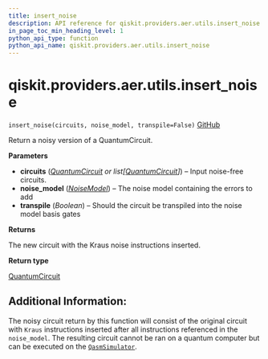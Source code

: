 ```yaml
---
title: insert_noise
description: API reference for qiskit.providers.aer.utils.insert_noise
in_page_toc_min_heading_level: 1
python_api_type: function
python_api_name: qiskit.providers.aer.utils.insert_noise
---
```


# qiskit.providers.aer.utils.insert\_noise

<span id="qiskit.providers.aer.utils.insert_noise" />

`insert_noise(circuits, noise_model, transpile=False)` [GitHub](https://github.com/qiskit/qiskit-aer/tree/stable/0.9/qiskit/providers/aer/utils/noise_model_inserter.py "view source code")

Return a noisy version of a QuantumCircuit.

**Parameters**

*   **circuits** ([*QuantumCircuit*](qiskit.circuit.QuantumCircuit "qiskit.circuit.QuantumCircuit") *or list\[*[*QuantumCircuit*](qiskit.circuit.QuantumCircuit "qiskit.circuit.QuantumCircuit")*]*) – Input noise-free circuits.
*   **noise\_model** ([*NoiseModel*](qiskit.providers.aer.noise.NoiseModel "qiskit.providers.aer.noise.NoiseModel")) – The noise model containing the errors to add
*   **transpile** (*Boolean*) – Should the circuit be transpiled into the noise model basis gates

**Returns**

The new circuit with the Kraus noise instructions inserted.

**Return type**

[QuantumCircuit](qiskit.circuit.QuantumCircuit "qiskit.circuit.QuantumCircuit")

## Additional Information:

The noisy circuit return by this function will consist of the original circuit with `Kraus` instructions inserted after all instructions referenced in the `noise_model`. The resulting circuit cannot be ran on a quantum computer but can be executed on the [`QasmSimulator`](qiskit.providers.aer.QasmSimulator "qiskit.providers.aer.QasmSimulator").

